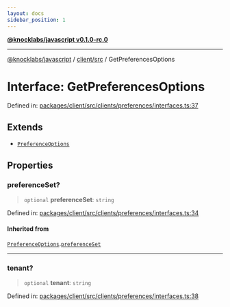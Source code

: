 ```yaml
---
layout: docs
sidebar_position: 1
---
```


[**@knocklabs/javascript v0.1.0-rc.0**](../../../index.mdx)

***

[@knocklabs/javascript](../../../modules.mdx) / [client/src](../index.mdx) / GetPreferencesOptions

# Interface: GetPreferencesOptions

Defined in: [packages/client/src/clients/preferences/interfaces.ts:37](https://github.com/knocklabs/javascript/blob/main/packages/client/src/clients/preferences/interfaces.ts#L37)

## Extends

- [`PreferenceOptions`](PreferenceOptions.mdx)

## Properties

### preferenceSet?

> `optional` **preferenceSet**: `string`

Defined in: [packages/client/src/clients/preferences/interfaces.ts:34](https://github.com/knocklabs/javascript/blob/main/packages/client/src/clients/preferences/interfaces.ts#L34)

#### Inherited from

[`PreferenceOptions`](PreferenceOptions.mdx).[`preferenceSet`](PreferenceOptions.mdx#preferenceset)

***

### tenant?

> `optional` **tenant**: `string`

Defined in: [packages/client/src/clients/preferences/interfaces.ts:38](https://github.com/knocklabs/javascript/blob/main/packages/client/src/clients/preferences/interfaces.ts#L38)
